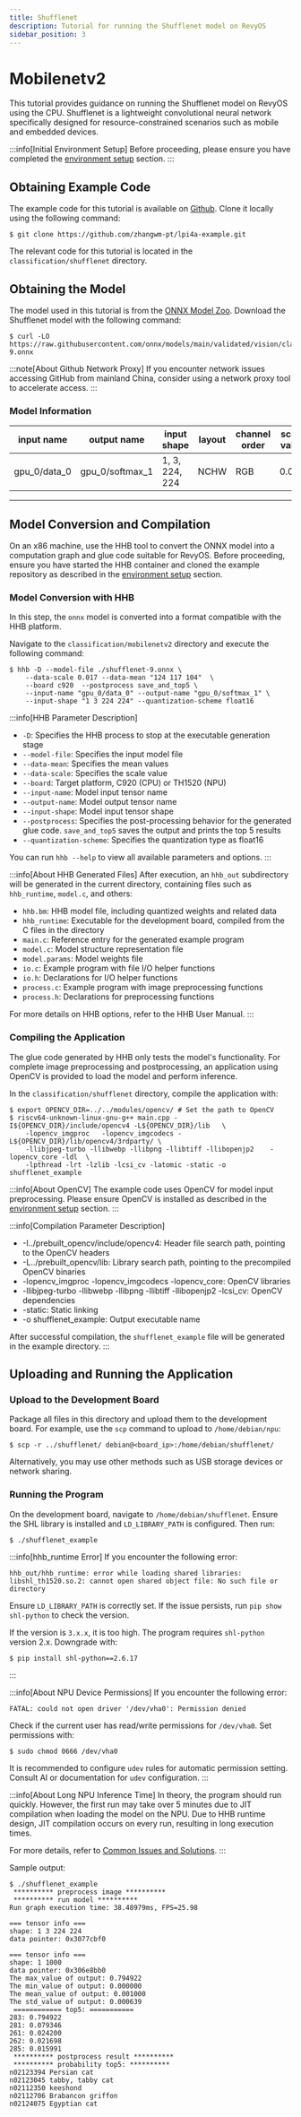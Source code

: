 ```yaml
---
title: Shufflenet
description: Tutorial for running the Shufflenet model on RevyOS
sidebar_position: 3
---
```



# Mobilenetv2

This tutorial provides guidance on running the Shufflenet model on RevyOS using the CPU. Shufflenet is a lightweight convolutional neural network specifically designed for resource-constrained scenarios such as mobile and embedded devices.

:::info[Initial Environment Setup]
Before proceeding, please ensure you have completed the [environment setup](../../env) section.
:::

## Obtaining Example Code

The example code for this tutorial is available on [Github](https://github.com/zhangwm-pt/lpi4a-example). Clone it locally using the following command:

```shell-session
$ git clone https://github.com/zhangwm-pt/lpi4a-example.git
```

The relevant code for this tutorial is located in the `classification/shufflenet` directory.

## Obtaining the Model

The model used in this tutorial is from the [ONNX Model Zoo](https://github.com/onnx/models/blob/main/validated/vision/classification/shufflenet/model/shufflenet-9.onnx). Download the Shufflenet model with the following command:

```shell-session
$ curl -LO https://raw.githubusercontent.com/onnx/models/main/validated/vision/classification/shufflenet/model/shufflenet-9.onnx
```

:::note[About Github Network Proxy]
If you encounter network issues accessing GitHub from mainland China, consider using a network proxy tool to accelerate access.
:::

### Model Information

| input name      | output name         | input shape      | layout | channel order | scale value | mean values    |
|-----------------|--------------------|------------------|--------|--------------|-------------|---------------|
| gpu_0/data_0    | gpu_0/softmax_1    | 1, 3, 224, 224   | NCHW   | RGB          | 0.017       | 124, 117, 104 |

---

## Model Conversion and Compilation

On an x86 machine, use the HHB tool to convert the ONNX model into a computation graph and glue code suitable for RevyOS. Before proceeding, ensure you have started the HHB container and cloned the example repository as described in the [environment setup](../../env) section.

### Model Conversion with HHB

In this step, the `onnx` model is converted into a format compatible with the HHB platform.

Navigate to the `classification/mobilenetv2` directory and execute the following command:

```shell-session
$ hhb -D --model-file ./shufflenet-9.onnx \
    --data-scale 0.017 --data-mean "124 117 104"  \
    --board c920  --postprocess save_and_top5 \
    --input-name "gpu_0/data_0" --output-name "gpu_0/softmax_1" \
    --input-shape "1 3 224 224" --quantization-scheme float16
```

:::info[HHB Parameter Description]
- `-D`: Specifies the HHB process to stop at the executable generation stage
- `--model-file`: Specifies the input model file
- `--data-mean`: Specifies the mean values
- `--data-scale`: Specifies the scale value
- `--board`: Target platform, C920 (CPU) or TH1520 (NPU)
- `--input-name`: Model input tensor name
- `--output-name`: Model output tensor name
- `--input-shape`: Model input tensor shape
- `--postprocess`: Specifies the post-processing behavior for the generated glue code. `save_and_top5` saves the output and prints the top 5 results
- `--quantization-scheme`: Specifies the quantization type as float16

You can run `hhb --help` to view all available parameters and options.
:::

:::info[About HHB Generated Files]
After execution, an `hhb_out` subdirectory will be generated in the current directory, containing files such as `hhb_runtime`, `model.c`, and others:

- `hhb.bm`: HHB model file, including quantized weights and related data
- `hhb_runtime`: Executable for the development board, compiled from the C files in the directory
- `main.c`: Reference entry for the generated example program
- `model.c`: Model structure representation file
- `model.params`: Model weights file
- `io.c`: Example program with file I/O helper functions
- `io.h`: Declarations for I/O helper functions
- `process.c`: Example program with image preprocessing functions
- `process.h`: Declarations for preprocessing functions

For more details on HHB options, refer to the HHB User Manual.
:::

### Compiling the Application

The glue code generated by HHB only tests the model's functionality. For complete image preprocessing and postprocessing, an application using OpenCV is provided to load the model and perform inference.

In the `classification/shufflenet` directory, compile the application with:

```shell-session
$ export OPENCV_DIR=../../modules/opencv/ # Set the path to OpenCV
$ riscv64-unknown-linux-gnu-g++ main.cpp -I${OPENCV_DIR}/include/opencv4 -L${OPENCV_DIR}/lib   \
    -lopencv_imgproc   -lopencv_imgcodecs -L${OPENCV_DIR}/lib/opencv4/3rdparty/ \
    -llibjpeg-turbo -llibwebp -llibpng -llibtiff -llibopenjp2    -lopencv_core -ldl  \
    -lpthread -lrt -lzlib -lcsi_cv -latomic -static -o shufflenet_example
```

:::info[About OpenCV]
The example code uses OpenCV for model input preprocessing. Please ensure OpenCV is installed as described in the [environment setup](../../env) section.
:::

:::info[Compilation Parameter Description]
- -I../prebuilt_opencv/include/opencv4: Header file search path, pointing to the OpenCV headers
- -L../prebuilt_opencv/lib: Library search path, pointing to the precompiled OpenCV binaries
- -lopencv_imgproc -lopencv_imgcodecs -lopencv_core: OpenCV libraries
- -llibjpeg-turbo -llibwebp -llibpng -llibtiff -llibopenjp2 -lcsi_cv: OpenCV dependencies
- -static: Static linking
- -o shufflenet_example: Output executable name

After successful compilation, the `shufflenet_example` file will be generated in the example directory.
:::

## Uploading and Running the Application

### Upload to the Development Board

Package all files in this directory and upload them to the development board. For example, use the `scp` command to upload to `/home/debian/npu`:

```shell-session
$ scp -r ../shufflenet/ debian@<board_ip>:/home/debian/shufflenet/
```

Alternatively, you may use other methods such as USB storage devices or network sharing.

### Running the Program

On the development board, navigate to `/home/debian/shufflenet`. Ensure the SHL library is installed and `LD_LIBRARY_PATH` is configured. Then run:

```shell-session
$ ./shufflenet_example
```

:::info[hhb_runtime Error]
If you encounter the following error:

```shell-session
hhb_out/hhb_runtime: error while loading shared libraries: libshl_th1520.so.2: cannot open shared object file: No such file or directory
```

Ensure `LD_LIBRARY_PATH` is correctly set. If the issue persists, run `pip show shl-python` to check the version.

If the version is `3.x.x`, it is too high. The program requires `shl-python` version 2.x. Downgrade with:

```shell-session
$ pip install shl-python==2.6.17
```
:::

:::info[About NPU Device Permissions]
If you encounter the following error:

```shell-session
FATAL: could not open driver '/dev/vha0': Permission denied
```

Check if the current user has read/write permissions for `/dev/vha0`. Set permissions with:

```shell-session
$ sudo chmod 0666 /dev/vha0
```

It is recommended to configure `udev` rules for automatic permission setting. Consult AI or documentation for `udev` configuration.
:::

:::info[About Long NPU Inference Time]
In theory, the program should run quickly. However, the first run may take over 5 minutes due to JIT compilation when loading the model on the NPU. Due to HHB runtime design, JIT compilation occurs on every run, resulting in long execution times.

For more details, refer to [Common Issues and Solutions](../../issues#npu-推理运行时间过长).
:::

Sample output:

```shell-session
$ ./shufflenet_example
 ********** preprocess image **********
 ********** run model **********
Run graph execution time: 38.48979ms, FPS=25.98

=== tensor info ===
shape: 1 3 224 224
data pointer: 0x3077cbf0

=== tensor info ===
shape: 1 1000
data pointer: 0x306e8bb0
The max_value of output: 0.794922
The min_value of output: 0.000000
The mean_value of output: 0.001000
The std_value of output: 0.000639
 ============ top5: ===========
283: 0.794922
281: 0.079346
261: 0.024200
262: 0.021698
285: 0.015991
 ********** postprocess result **********
 ********** probability top5: **********
n02123394 Persian cat
n02123045 tabby, tabby cat
n02112350 keeshond
n02112706 Brabancon griffon
n02124075 Egyptian cat
```